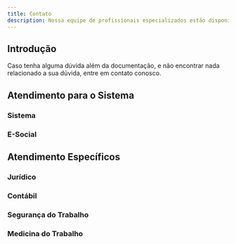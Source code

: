```yaml
---
title: Contato
description: Nossa equipe de profissionais especializados estão disponíveis, somente chama-los.
---
```


## Introdução

Caso tenha alguma dúvida além da documentação, e não encontrar nada relacionado a sua dúvida, entre em contato conosco.

## Atendimento para o Sistema

### Sistema

### E-Social

## Atendimento Específicos

### Jurídico

### Contábil

### Segurança do Trabalho

### Medicina do Trabalho
